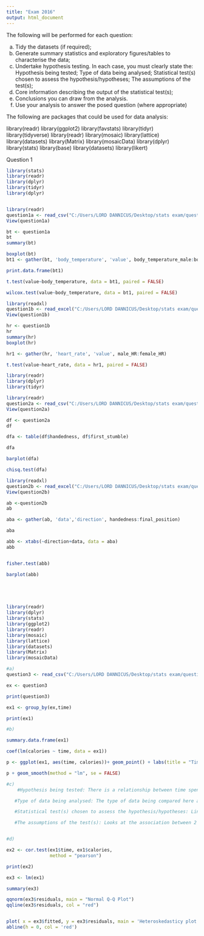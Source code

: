 ```yaml
---
title: "Exam 2016"
output: html_document
---
```


The following will be performed for each question: 

a) Tidy the datasets (if required);
b) Generate summary statistics and exploratory figures/tables to characterise the data;
c) Undertake hypothesis testing. In each case, you must clearly state the:
   Hypothesis being tested;
   Type of data being analysed;
   Statistical test(s) chosen to assess the hypothesis/hypotheses;
   The assumptions of the test(s);
d) Core information describing the output of the statistical test(s);
e) Conclusions you can draw from the analysis.
f) Use your analysis to answer the posed question (where appropriate)

The following are packages that could be used for data analysis:

library(readr)
library(ggplot2)
library(favstats)
library(tidyr)
library(tidyverse)
library(readr)
library(mosaic)
library(lattice)
library(datasets)
library(Matrix)
library(mosaicData)
library(dplyr)
library(stats)
library(base)
library(datasets)
library(likert)



Question 1
```r

library(stats)
library(readr)
library(dplyr)
library(tidyr)
library(dplyr)


library(readr)
question1a <- read_csv("C:/Users/LORD DANNICUS/Desktop/stats exam/question1a.csv")
View(question1a)

bt <- question1a
bt
summary(bt)

boxplot(bt)
bt1 <- gather(bt, 'body_temperature', 'value', body_temperature_male:body_temperature_female)

print.data.frame(bt1)

t.test(value~body_temperature, data = bt1, paired = FALSE)

wilcox.test(value~body_temperature, data = bt1, paired = FALSE)
```

```r

library(readxl)
question1b <- read_excel("C:/Users/LORD DANNICUS/Desktop/stats exam/question1b.xlsx")
View(question1b)

hr <- question1b
hr
summary(hr)
boxplot(hr)

hr1 <- gather(hr, 'heart_rate', 'value', male_HR:female_HR)

t.test(value~heart_rate, data = hr1, paired = FALSE)


```



```r
library(readr)
library(dplyr)
library(tidyr)

library(readr)
question2a <- read_csv("C:/Users/LORD DANNICUS/Desktop/stats exam/question2a.csv")
View(question2a)

df <- question2a
df

dfa <- table(df$handedness, df$first_stumble)

dfa

barplot(dfa)

chisq.test(dfa)
```


```r

library(readxl)
question2b <- read_excel("C:/Users/LORD DANNICUS/Desktop/stats exam/question2b.xlsx")
View(question2b)

ab <-question2b
ab

aba <- gather(ab, 'data','direction', handedness:final_position)

aba

abb <- xtabs(~direction+data, data = aba)
abb


fisher.test(abb)

barplot(abb)



  
```


```r
library(readr)
library(dplyr)
library(stats)
library(ggplot2)
library(readr)
library(mosaic)
library(lattice)
library(datasets)
library(Matrix)
library(mosaicData)

#a)
question3 <- read_csv("C:/Users/LORD DANNICUS/Desktop/stats exam/question3.csv")

ex <- question3

print(question3)

ex1 <- group_by(ex,time)

print(ex1)

#b)

summary.data.frame(ex1)

coef(lm(calories ~ time, data = ex1))

p <- ggplot(ex1, aes(time, calories))+ geom_point() + labs(title = "Time vs calories consumed") 

p + geom_smooth(method = "lm", se = FALSE)

#c)
    #Hypothesis being tested: There is a relationship between time spent running and caloroes consumed.

   #Type of data being analysed: The type of data being compared here are continuous data.

   #Statistical test(s) chosen to assess the hypothesis/hypotheses: Linear Regression model.

   #The assumptions of the test(s): Looks at the association between 2 variables and the data being compared is continuous and normally distributed.


#d)

ex2 <- cor.test(ex1$time, ex1$calories,
                method = "pearson")

print(ex2)

ex3 <- lm(ex1)

summary(ex3)

qqnorm(ex3$residuals, main = "Normal Q-Q Plot")  
qqline(ex3$residuals, col = "red")


plot( x = ex3$fitted, y = ex3$residuals, main = 'Heteroskedasticy plot')
abline(h = 0, col = 'red')



```



